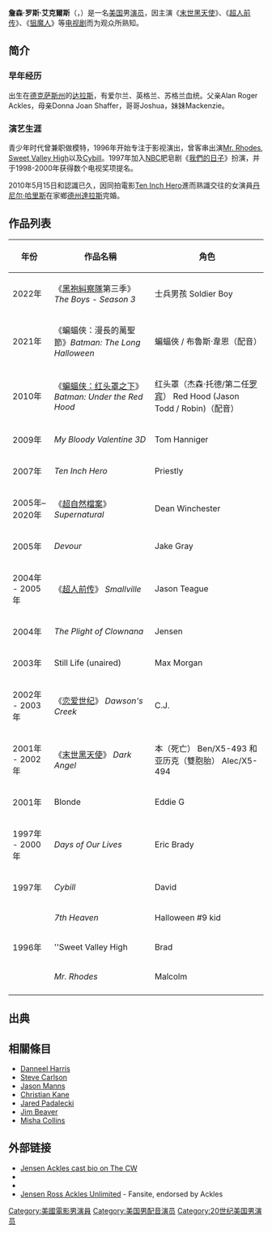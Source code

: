 {{Link style|time=2015-12-12T05:12:45+00:00}}
{{noteTA
|T=zh-cn:詹森·阿克斯; zh-hk:贊臣·艾克斯; zh-tw:詹森·艾克爾斯;
|1=zh-cn:詹森·阿克斯; zh-hk:贊臣·艾克斯; zh-tw:詹森·艾克爾斯;
|2=zh-cn:邪恶力量; zh-hk:狙魔人; zh-tw:超自然檔案;
|3=zh-cn:迪恩·温彻斯特; zh-hk:文狄恩; zh-tw:狄恩·溫徹斯特;
|4=zh-cn:阿克斯; zh-hk:艾克斯; zh-tw:艾克爾斯;
|5=zh-cn:詹森; zh-hk:贊臣; zh-tw:詹森;
}}
{{Infobox entertainer
| name          = 詹森·艾克爾斯
| 本名          = Jensen Ackles 
| type          = 男演员
| image         = Jensen Ackles by Gage Skidmore 3.jpg
| imagesize     = 
| caption       = 於2015年[[聖地亞哥國際動漫展|聖地亞哥國際動漫展]]上
| birthname     = 詹森·罗斯·阿克斯<br>Jensen Ross Ackles
| 國籍           = {{USA}}
| birthdate     = {{birth date and age|1978|3|1}}
| location      = {{USA}}[[德克萨斯州|德克萨斯州]][[达拉斯|达拉斯]]
| othername     = 
| homepage      = 
| notable role  = 埃里克·布雷迪于''[[我们的日子|我们的日子]]''<br> 亚历克于''[[末世黑天使|Dark Angel]]''<br>迪恩·温彻斯特于''[[凶鬼惡靈|Supernatural]]''
| yearsactive   = 1995年至今
| spouse        = {{marriage|[[丹尼尔·哈里斯|丹尼尔·哈里斯]]|2010}}
| academyawards = 
| emmyawards    =
| IMDb          = 0010075
}}
'''詹森·罗斯·艾克爾斯'''（{{lang-en|Jensen Ackles}}，{{bd|1978年|3月1日}}）是一名[[美国|美国]]男[[演员|演员]]，因主演《[[末世黑天使|末世黑天使]]》、《[[超人前传|超人前传]]》、《[[狙魔人|狙魔人]]》等[[电视剧|电视剧]]而为观众所熟知。

== 简介 ==
=== 早年经历 === 
出生在[[德克萨斯州|德克萨斯州]]的[[达拉斯|达拉斯]]，有爱尔兰、英格兰、苏格兰血统。父亲Alan Roger Ackles，母亲Donna Joan Shaffer，哥哥Joshua，妹妹Mackenzie。

=== 演艺生涯 ===

青少年时代曾兼职做模特，1996年开始专注于影视演出，曾客串出演[[Mr._Rhodes|Mr. Rhodes]], [[Sweet_Valley_High_(TV_series)|Sweet Valley High]]以及[[Cybill|Cybill]]。1997年加入[[NBC|NBC]]肥皂剧《[[我們的日子|我們的日子]]》扮演{{translink|en|Eric Brady|Eric Brady}}，并于1998-2000年获得数个电视奖项提名。

2010年5月15日和認識已久，因同拍電影[[Ten_Inch_Hero|Ten Inch Hero]]進而熟識交往的女演員[[丹尼尔·哈里斯|丹尼尔·哈里斯]]在家鄉[[德克薩斯州|德州]][[達拉斯|達拉斯]]完婚。

== 作品列表 ==
{| class="wikitable"
! 年份 || 作品名稱 || 角色
|-
| 2022年 || 《[[黑袍糾察隊_(電視劇)|黑袍糾察隊]]第三季》 ''The Boys - Season 3 '' || 士兵男孩 Soldier Boy  
|-
| 2021年 || 《蝙蝠俠：漫長的萬聖節》''Batman: The Long Halloween'' || 蝙蝠俠 / 布魯斯·韋恩（配音）
|-
| 2010年 || 《[[蝙蝠侠：红头罩之下|蝙蝠侠：红头罩之下]]》 ''Batman: Under the Red Hood '' || 红头罩（杰森·托德/第二任[[罗宾_(漫画)|罗宾]]） Red Hood (Jason Todd / Robin)（配音） 	
|-
| 2009年 || ''My Bloody Valentine 3D'' || Tom Hanniger
|-
| 2007年 || ''Ten Inch Hero'' || Priestly
|-
| 2005年–2020年 || 《[[超自然檔案|超自然檔案]]》 ''Supernatural'' || Dean Winchester
|-
| 2005年 || ''Devour'' || Jake Gray
|-
| 2004年 - 2005年 || 《[[超人前传|超人前传]]》 ''Smallville'' || Jason Teague
|-
| 2004年 || ''The Plight of Clownana'' || Jensen
|-
| 2003年 || Still Life (unaired) || Max Morgan
|-
| 2002年 - 2003年 || 《[[恋爱世纪|恋爱世纪]]》 ''Dawson's Creek'' || C.J.
|-
| 2001年 - 2002年 || 《[[末世黑天使|末世黑天使]]》 ''Dark Angel'' ||  本（死亡） Ben/X5-493 和亚历克（雙胞胎） Alec/X5-494
|-
| 2001年 || Blonde || Eddie G
|-
| 1997年 - 2000年 || ''Days of Our Lives'' ||Eric Brady
|-
| 1997年 || ''Cybill'' || David
|-
| rowspan=3 | 1996年 || ''7th Heaven '' || Halloween #9 kid
|-
| ''Sweet Valley High  || Brad
|-
| ''Mr. Rhodes'' || Malcolm
|-
|}

== 出典 ==
{{Reflist}}

==相關條目==

* [[:en:Danneel_Harris|Danneel Harris]]
* [[Steve_Carlson|Steve Carlson]]
* [[Jason_Manns|Jason Manns]]
* [[:en:Christian_Kane|Christian Kane]]
* [[Jared_Padalecki|Jared Padalecki]]
* [[:en:Jim_Beaver|Jim Beaver]]
* [[Misha_Collins|Misha Collins]]

== 外部链接 ==
<!-- ONLY ONE FANSITE -->
* [http://cwtv.com/shows/supernatural/cast/jensen-ackles Jensen Ackles cast bio on The CW] {{Wayback|url=http://cwtv.com/shows/supernatural/cast/jensen-ackles |date=20140817154742 }}
* {{imdb name|id=0010075|name=Jensen Ackles}}
* {{tvtome person|id=66425|name=Jensen Ackles}}
* [http://www.jraunlimited.com/ Jensen Ross Ackles Unlimited] {{Wayback|url=http://www.jraunlimited.com/ |date=20050819160542 }} - Fansite, endorsed by Ackles

{{Authority control}}

{{DEFAULTSORT: Ackles, Jensen}}
[[Category:美國電影男演員|Category:美國電影男演員]]
[[Category:美国男配音演员|Category:美国男配音演员]]
[[Category:20世纪美国男演员|Category:20世纪美国男演员]]
